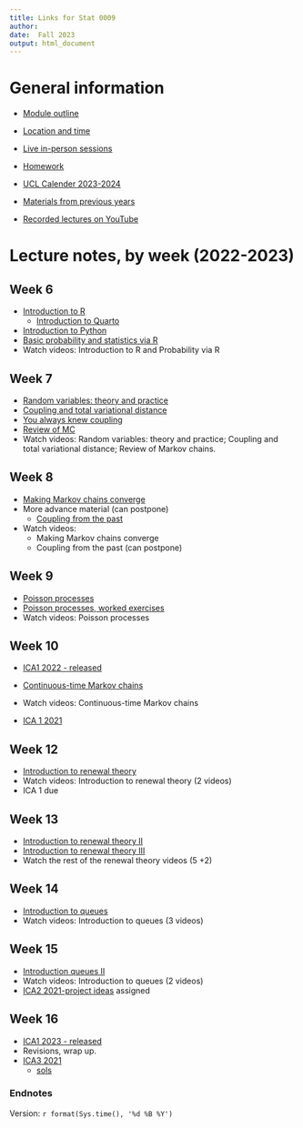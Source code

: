 ```yaml
---
title: Links for Stat 0009
author: 
date:  Fall 2023
output: html_document
---
```


# General information

* [Module outline](https://tsoo-math.github.io/ucl4/outline-stat9-2023.html)

* [Location and time](https://timetable.ucl.ac.uk/tt/moduleTimet.do?firstReq=Y&moduleId=STAT0009&acadYearFl=N)

* [Live in-person sessions](https://tsoo-math.github.io/ucl4/live-stat9-2023.html)

* [Homework](https://tsoo-math.github.io/ucl4/hw-stat9-2023.html)

* [UCL Calender 2023-2024](https://www.ucl.ac.uk/estates/sites/estates/files/ucl_academic_calendar_2023_2024.pdf)


*  [Materials from previous years](https://tsoo-math.github.io/ucl3/skeleton-stat9-2022.html)

*  [Recorded lectures on YouTube](https://tsoo-math.github.io/ucl2/YT.html)



# Lecture notes, by week (2022-2023)

## Week 6 

* [Introduction to R](https://tsoo-math.github.io/ucl/intro-R.html)
  * [Introduction to Quarto](https://tsoo-math.github.io/ucl3/quarto.html)
*  [Introduction to Python](https://nbviewer.jupyter.org/url/tsoo-math.github.io/ucl2/intro-to-python.ipynb/%3Fflush_cache%3Dtrue)
*  [Basic probability and statistics via R](https://tsoo-math.github.io/ucl/prob-viaR.html)
*  Watch videos: Introduction to R and Probability via R


## Week 7

*  [Random variables: theory and practice](https://tsoo-math.github.io/ucl/randomTP.html)
*  [Coupling and total variational distance](https://tsoo-math.github.io/ucl/TV-lec.html)
*  [You always knew coupling](https://tsoo-math.github.io/ucl/coupling-rev.html)
*  [Review of MC](https://tsoo-math.github.io/ucl/reviewMC.html)
*  Watch videos:  Random variables: theory and practice; Coupling and total variational distance; Review of Markov chains.



## Week 8

*  [Making Markov chains converge](https://tsoo-math.github.io/ucl/markov-c.html)
* More advance material (can postpone)
  *  [Coupling from the past](https://tsoo-math.github.io/ucl/coupling-from-past-lec.html)
*  Watch videos:  
    - Making Markov chains converge
    - Coupling from the past (can postpone)





## Week 9

*  [Poisson processes](https://tsoo-math.github.io/ucl/poisson.html)
*  [Poisson processes, worked exercises](https://tsoo-math.github.io/ucl/poisson-ex.worked.html)
*  Watch videos: Poisson processes





## Week 10

* [ICA1 2022 - released](https://tsoo-math.github.io/ucl3/2022-ica1-stat9-release.html)

*  [Continuous-time Markov chains](https://tsoo-math.github.io/ucl/continuous-timeMC.html)
*  Watch videos:  Continuous-time Markov chains
*  [ICA 1 2021](https://tsoo-math.github.io/ucl2/2021-ica1-stat9-release.html)






## Week 12

* [Introduction to renewal theory](https://tsoo-math.github.io/ucl/intro-renewal.html)
* Watch videos:  Introduction to renewal theory (2 videos)
* ICA 1 due 



## Week 13

* [Introduction to renewal theory II](https://tsoo-math.github.io/ucl/intro-renewaltwo.html)
* [Introduction to renewal theory III](https://tsoo-math.github.io/ucl/intro-renewalthree.html)
*  Watch the rest of the renewal theory videos (5 +2)



## Week 14

* [Introduction to queues](https://tsoo-math.github.io/ucl/intro-queues.html) 
* Watch videos: Introduction to queues (3 videos)

## Week 15

* [Introduction queues II](https://tsoo-math.github.io/ucl/intro-queuestwo.html)
* Watch videos:  Introduction to queues (2 videos)
* [ICA2 2021-project ideas](https://tsoo-math.github.io/ucl2/ICAproject-ideas-2021.html) assigned

## Week 16

* [ICA1 2023 - released](https://tsoo-math.github.io/ucl3/2022-ica3-stat9-release.html)
* Revisions, wrap up.
* [ICA3 2021](https://tsoo-math.github.io/ucl2/2021-ica3-stat9-release.html) 
  * [sols](https://tsoo-math.github.io/ucl3/2021-ica3-stat9.html)

### Endnotes

Version: `r format(Sys.time(), '%d %B %Y')`


<br>
<br>
<br>
